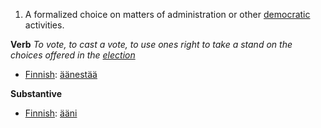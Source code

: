 #A formalized choice on matters of administration or other [[democratic]] activities.

'''Verb'''
''To vote, to cast a vote, to use ones right to take a stand on the choices offered in the [[election]]''

*[[Finnish]]: [[äänestää]]

'''Substantive'''
*[[Finnish]]: [[ääni]]